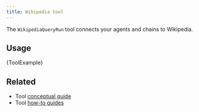 ```yaml
---
title: Wikipedia tool
---
```


The `WikipediaQueryRun` tool connects your agents and chains to Wikipedia.

## Usage


<CodeBlock language="typescript">{ToolExample}</CodeBlock>

## Related

- Tool [conceptual guide](/oss/python/concepts/tools)
- Tool [how-to guides](/oss/python/how-to/#tools)
